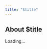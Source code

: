 ```yaml
---
title: "$title"
---
```


## About $title

<div id="centerInfo">Loading...</div>

<script>
const centerId = "$id";

Promise.all([
  fetch("../data/centers.json").then(res => res.json()),
  fetch("../data/professors.json").then(res => res.json())
])
.then(([centers, professors]) => {
  const center = centers.find(c => c.id === centerId);
  if (!center) {
    document.getElementById("centerInfo").innerHTML = "<p>Center not found.</p>";
    return;
  }

  const profData = center.professors.map(pid => 
    professors.find(p => p.id === pid)
  ).filter(p => p);

  document.getElementById("centerInfo").innerHTML = `
    <p>Welcome to $${center.name} in $${center.city}.</p>

    <h3>Styles Offered</h3>
    <ul>$${center.styles.map(s => `<li>$${s}</li>`).join("")}</ul>

    <h3>Languages Spoken</h3>
    <ul>$${center.languages.map(l => `<li>$${l}</li>`).join("")}</ul>

    <h3>Professors</h3>
    <ul>
      $${profData.map(p => 
        `<li><a href="../professors/$${p.id.toLowerCase().replace(/\\s+/g,'-')}.html">$${p.name}</a></li>`
      ).join("")}
    </ul>
  `;
})
.catch(err => {
  console.error(err);
  document.getElementById("centerInfo").innerHTML = "<p>Error loading data.</p>";
});
</script>
